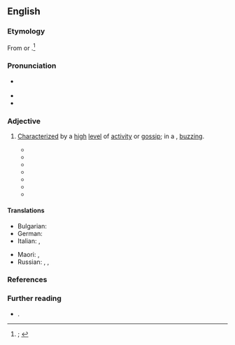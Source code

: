 ==English==
{{was wotd|2020|March|23}}

===Etymology===
From {{prefix|en|a|pos1=prefix indicating a condition or manner|buzz|t2=feeling or rush of energy or excitement; major topic of conversation; widespread rumor; information spread behind the scenes}} or {{m|en|buzz|t=to show a high level of activity and haste; to communicate in an undertone; to spread, as a report, by whispers or secretly; to talk to incessantly or confidentially in a low humming voice}}.<ref>{{R:OED Online|pos=adj|id=849|date=December 2011|nodot=yes}}; {{R:Lexico|pos=adj}}</ref>

===Pronunciation===
* {{a|RP|GA}} {{IPA|en|/əˈbʌz/}}
* {{audio|en|LL-Q1860 (eng)-I learned some phrases-abuzz.wav|Audio (RP)}}
* {{rhymes|en|ʌz}}

===Adjective===
{{en-adj}}

# {{lb|en|postpositive}} [[characterize|Characterized]] by a [[high#Adjective|high]] [[level#Noun|level]] of [[activity]] or [[gossip#Noun|gossip]]; in a {{l|en|buzz|t=[[feeling#Noun|feeling]] or [[rush#Noun|rush]] of [[energy]] or [[excitement]]}}, [[buzzing#Adjective|buzzing]].
#: {{synonyms|en|Thesaurus:active}}
#* {{RQ:Dickens Tale of Two Cities|chapter=The Game Made|page=212|passage=The court was all astir and '''a-buzz''', when the black sheep—whom many fell away from in dread—pressed him into an obscure corner among the crowd.}}
#* {{RQ:Eliot Adam Bede|volume=II|chapter=The Night-school and the Schoolmaster|page=124|passage=There's too many women in the house for me: I hate the sound of women's voices; they're always either '''a-buzz''' or a-squeak, always either '''a-buzz''' or a-squeak.}}
#* {{quote-book|en|author=T. DeWitt Talmage [''i.e.'', {{w|Thomas De Witt Talmage}}]|chapter=The Sins of Summer Watering Places|title=The Masque Torn Off|location=Chicago, Ill.|publisher=J. Fairbanks & Co. [''et al.'']|year=1879|page=171|pageurl=https://books.google.com/books?id=Tg5KAAAAMAAJ&pg=PA171|oclc=909708|passage=The long silent halls of sumptuous hotels are all '''abuzz''' with excited arrivals.}}
#* {{quote-book|en|author=Francis Lynde|chapter=How a King’s Trooper Became a Wastrel|title=The Master of Appleby:{{nb...|A Novel Tale Concerning Itself in Part with the Great Struggle in the Two Carolinas; but chiefly with the Adventures therein of Two Gentlemen who Loved One and the Same Lady}}|location=New York, N.Y.|publisher=[[w:Grosset & Dunlap|Grosset & Dunlap Publishers]]|year=1902|page=289|pageurl=https://archive.org/details/masterofapplebyn00lynd/page/289/mode/1up|oclc=9856495|passage=Now what a-devil has set this hornet's nest of theirs '''abuzz''' so suddenly?}}
#* {{quote-journal|en|author=Peter B[ernhard] Kyne|authorlink=Peter B. Kyne|title=The Long Chance: The Tale of a Hat Ranch|editor=[[w:Charles K. Field|Charles K[ellogg] Field]]|magazine=[[w:Sunset (magazine)|Sunset: The Pacific Monthly]]|location=San Francisco, Calif.|publisher=[[w:Southern Pacific Transportation Company|Southern Pacific Company]]|month=July|year=1913|volume=31|issue=1|page=131|pageurl=https://babel.hathitrust.org/cgi/pt?id=chi.78751838&view=1up&seq=143|column=2|oclc=1098947818|passage=The town was '''abuzz''' with excitement for an hour, when the news became stale.}}
#* {{quote-book|en|author=Cory Doctorow|authorlink=Cory Doctorow|title={{w|Someone Comes to Town, Someone Leaves Town}}|url=https://books.google.com/books?id=vCKKjMD178sC&pg=PT207|location=New York, N.Y.|publisher={{w|Tor Books}}|month=June|year=2005|isbn=978-0-7653-1278-5|edition2=1st trade paperback|location2=New York, N.Y.|publisher2=[[w:Tom Doherty|Tom Doherty Associates]]|year2=2006|isbn2=978-1-4299-8907-7|passage=It was coming up on the cusp of July and August, and he remembered boyhood summers on the mountain's slopes '''abuzz''' with blackflies and syrupy heat.}}
#* {{quote-book|en|author=Lauren Dane|chapter=20|title=Back to You|location=Don Mills, Ont.|publisher=[[w:Harlequin Enterprises|HQN Books]]|year=2015|page=237|pageurl=https://books.google.com/books?id=5TTABQAAQBAJ&pg=PA237|isbn=978-0-373-77958-1|passage=The ranch was '''abuzz''' with activity and had been for hours.}}

====Translations====
{{trans-top|in a buzz}}
* Bulgarian: {{t+|bg|бръмчащ}}
* German: {{t+|de|schwirren}}
* Italian: {{t+|it|ronzante}}, {{t+|it|rumoreggiante}}
{{trans-mid}}
* Maori: {{t|mi|rorohū}}, {{t|mi|rangorango}} {{qualifier|like a blowfly}}
* Russian: {{t+|ru|гудя́щий|m}}, {{t|ru|гудя́щая|f}}, {{t|ru|гудя́щее|n}}
{{trans-bottom}}

{{trans-top|characterized by a high level of activity or gossip}}
{{trans-mid}}
{{trans-bottom}}

===References===
<references />

===Further reading===
* {{R:MW3 1976|page=8}}.
